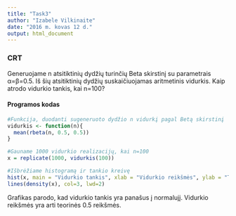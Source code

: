 ```yaml
---
title: "Task3"
author: "Izabele Vilkinaite"
date: "2016 m. kovas 12 d."
output: html_document
---
```


### CRT

Generuojame n atsitiktinių dydžių turinčių Beta skirstinį su parametrais α=β=0.5. Iš šių atsitiktinių dydžių suskaičiuojamas aritmetinis vidurkis. Kaip atrodo vidurkio tankis, kai n=100?

#### Programos kodas

```r

#Funkcija, duodanti sugeneruoto dydžio n vidurkį pagal Betą skirstinį
vidurkis <- function(n){
  mean(rbeta(n, 0.5, 0.5))
}

#Gauname 1000 vidurkio realizacijų, kai n=100
x = replicate(1000, vidurkis(100))

#Išbrėžiame histogramą ir tankio kreivę
hist(x, main = "Vidurkio tankis", xlab = "Vidurkio reikšmės", ylab = "Tankis", probability =  TRUE)
lines(density(x), col=3, lwd=2)

```


Grafikas parodo, kad vidurkio tankis yra panašus į normalujį. Vidurkio reikšmės yra arti teorinės 0.5 reikšmės. 
